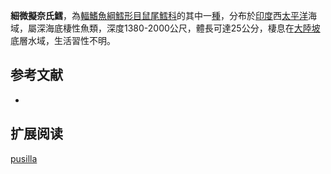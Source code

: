 {{Speciesbox
| name = 細微擬奈氏鱈
| status = NE
| status_system = iucn3.1
| trend = unknow
| genus = Paracetonurus
| species = pusilla
| authority = Sazonov & Shcherbachev, 1982
| synonyms = *''Paracetonurus pusillus '',Sazonov & Shcherbachev, 1982 
}}
'''細微擬奈氏鱈'''，為[[輻鰭魚綱|輻鰭魚綱]][[鱈形目|鱈形目]][[鼠尾鱈科|鼠尾鱈科]]的其中一[[種|種]]，分布於[[印度|印度]]西[[太平洋|太平洋]]海域，屬深海底棲性魚類，深度1380-2000公尺，體長可達25公分，棲息在[[大陸坡|大陸坡]]底層水域，生活習性不明。

==参考文献==
*{{FishBase_species|genus=Paracetonurus|species=pusilla|year=2016|month=1}}

== 扩展阅读 ==
{{refbegin}}
{{wikispecies-inline|Paracetonurus pusilla|細微擬奈氏鱈}}
{{refend}}

[[Category:擬奈氏鱈屬|pusilla]]


{{鱈形目小作品}}